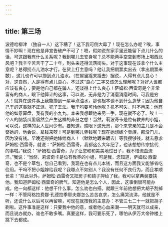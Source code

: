 ```yaml
---
---
---
```

title: 第三场
---




波德哈柳津 （独自一人）这下糟了！这下我可倒大霉了！现在怎么办呢？唉，事情不妙啊！现在他是非宣告破产不可了！嗯，假如说东家手里还能留下点儿什么的话，可这跟我有什么关系呢？我到哪儿去安身呢？总不能两手空空到市场上喝西北风吧？我辛辛苦苦干了二十年，到头来还得流落街头。对于这事现在该拿个什么主意呢？总得捞点儿油水才行。在货上打主意吗？他让我把期票卖出去（拿出期票来数），这儿也许可以捞到点儿油水。（在屋里踱来踱去）据说，人得有点儿良心！对，这自然，人是得有点儿良心，不过这“良心”二字又该怎么理解呢？对好人谁都应该有良心；要是他自己都在骗人，还谈得上什么良心！萨姆松·西雷奇是个非常富有的商人，眼下他算计的这事，可以说，无非是为了消磨消磨时间。可我是穷人！就算在这件事上我能捞到一星半点油水，那也根本谈不到什么造孽；因为他自己干的这事就不正派，犯了王法。我干吗要可怜他呢？机不可失，时不再来：他有他的如意算盘，我有我的小九九。本来我想跟他来另一手，现在就不必了。唉！一个人的脑袋瓜里居然会产生这样的非分之想！当然，莉波奇卡是位有教养的小姐，可以说，这样的女人世间少有。要知道，瞧眼下这光景，那个来求亲的主儿是不会娶她的，他会说，拿钱来呀！可是到哪儿弄钱呢？现在她想嫁个贵族，那没门儿，因为没有钱。早晚还得把她嫁给商人！（默默地踱来踱去）等我攒够钱，就去恳求萨姆松·西雷奇，就说：“萨姆松·西雷奇，我都这么大年纪了，也该想想传宗接代的事啦。”我说：“萨姆松·西雷奇，为了让您和和美美地过日子，我不惜流血流汗。”我说：“当然，莉波奇卡是位有教养的小姐，可是我，您知道，萨姆松·西雷奇，也不是个草包，您自己看到，我现在也有点儿本钱，而且这方面我又能够省吃俭用。干吗不把小姐嫁给我呢？我哪点不如别人？我没有任何不良行为，而且孝顺长辈！”除此以外，萨姆松·西雷奇又把房子和铺子押给了我，我可以拿典契要挟他。我知道萨姆松·西雷奇的脾气，知道他是怎么个人，因此，这事倒很可能办成。他一向都这样：他想干什么事，怎么劝也白搭。就跟三年前他想把大胡子刮掉一样：不管阿格拉费娜·孔德拉季耶夫娜怎么苦苦哀求，怎么痛哭流涕，他就是不听，还说什么以后可以再留嘛，可现在就按我的主意办：不管三七二十一就把胡子剃啦。这件事准是这样：只要我中他的意，或者他心血来潮——明天就可以成亲，而且说办就办，谁也不敢多嘴。真要这样，我可要乐死了，哪怕从伊万大帝钟楼上跳下去都成。